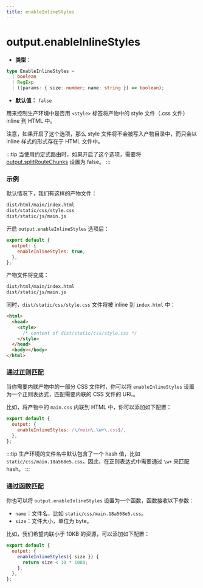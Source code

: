```yaml
---
title: enableInlineStyles
---
```


# output.enableInlineStyles

- **类型：**

```ts
type EnableInlineStyles =
  | boolean
  | RegExp
  | ((params: { size: number; name: string }) => boolean);
```

- **默认值：** `false`

用来控制生产环境中是否用 `<style>` 标签将产物中的 style 文件（.css 文件）inline 到 HTML 中。

注意，如果开启了这个选项，那么 style 文件将不会被写入产物目录中，而只会以 inline 样式的形式存在于 HTML 文件中。

:::tip
当使用约定式路由时，如果开启了这个选项，需要将 [output.splitRouteChunks](https://modernjs.dev/configure/app/output/splitRouteChunks.html) 设置为 false。
:::

### 示例

默认情况下，我们有这样的产物文件：

```bash
dist/html/main/index.html
dist/static/css/style.css
dist/static/js/main.js
```

开启 `output.enableInlineStyles` 选项后：

```js
export default {
  output: {
    enableInlineStyles: true,
  },
};
```

产物文件将变成：

```bash
dist/html/main/index.html
dist/static/js/main.js
```

同时，`dist/static/css/style.css` 文件将被 inline 到 `index.html` 中：

```html
<html>
  <head>
    <style>
      /* content of dist/static/css/style.css */
    </style>
  </head>
  <body></body>
</html>
```

### 通过正则匹配

当你需要内联产物中的一部分 CSS 文件时，你可以将 `enableInlineStyles` 设置为一个正则表达式，匹配需要内联的 CSS 文件的 URL。

比如，将产物中的 `main.css` 内联到 HTML 中，你可以添加如下配置：

```js
export default {
  output: {
    enableInlineStyles: /\/main\.\w+\.css$/,
  },
};
```

:::tip
生产环境的文件名中默认包含了一个 hash 值，比如 `static/css/main.18a568e5.css`。因此，在正则表达式中需要通过 `\w+` 来匹配 hash。
:::

### 通过函数匹配

你也可以将 `output.enableInlineStyles` 设置为一个函数，函数接收以下参数：

- `name`：文件名，比如 `static/css/main.18a568e5.css`。
- `size`：文件大小，单位为 byte。

比如，我们希望内联小于 10KB 的资源，可以添加如下配置：

```js
export default {
  output: {
    enableInlineStyles({ size }) {
      return size < 10 * 1000;
    },
  },
};
```
